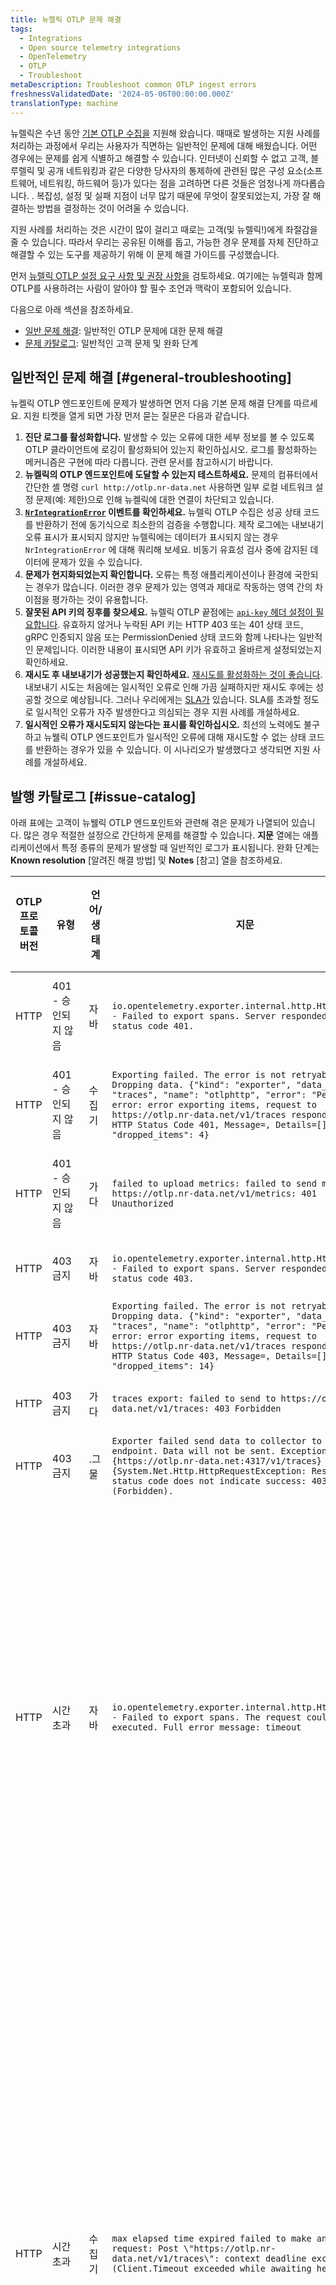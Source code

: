 ```yaml
---
title: 뉴렐릭 OTLP 문제 해결
tags:
  - Integrations
  - Open source telemetry integrations
  - OpenTelemetry
  - OTLP
  - Troubleshoot
metaDescription: Troubleshoot common OTLP ingest errors
freshnessValidatedDate: '2024-05-06T00:00:00.000Z'
translationType: machine
---
```


뉴렐릭은 수년 동안 [기본 OTLP 수집을](/docs/more-integrations/open-source-telemetry-integrations/opentelemetry/best-practices/opentelemetry-otlp/) 지원해 왔습니다. 때때로 발생하는 지원 사례를 처리하는 과정에서 우리는 사용자가 직면하는 일반적인 문제에 대해 배웠습니다. 어떤 경우에는 문제를 쉽게 식별하고 해결할 수 있습니다. 인터넷이 신뢰할 수 없고 고객, 블루렐릭 및 공개 네트워킹과 같은 다양한 당사자의 통제하에 관련된 많은 구성 요소(소프트웨어, 네트워킹, 하드웨어 등)가 있다는 점을 고려하면 다른 것들은 엄청나게 까다롭습니다. . 복잡성, 설정 및 실패 지점이 너무 많기 때문에 무엇이 잘못되었는지, 가장 잘 해결하는 방법을 결정하는 것이 어려울 수 있습니다.

지원 사례를 처리하는 것은 시간이 많이 걸리고 때로는 고객(및 뉴렐릭!)에게 좌절감을 줄 수 있습니다. 따라서 우리는 공유된 이해를 돕고, 가능한 경우 문제를 자체 진단하고 해결할 수 있는 도구를 제공하기 위해 이 문제 해결 가이드를 구성했습니다.

먼저 [뉴렐릭 OTLP 설정 요구 사항 및 권장 사항을](/docs/more-integrations/open-source-telemetry-integrations/opentelemetry/best-practices/opentelemetry-otlp/) 검토하세요. 여기에는 뉴렐릭과 함께 OTLP를 사용하려는 사람이 알아야 할 필수 조언과 맥락이 포함되어 있습니다.

다음으로 아래 섹션을 참조하세요.

* [일반 문제 해결](#general-troubleshooting): 일반적인 OTLP 문제에 대한 문제 해결
* [문제 카탈로그](#issue-catalog): 일반적인 고객 문제 및 완화 단계

## 일반적인 문제 해결 [#general-troubleshooting]

뉴켈릭 OTLP 엔드포인트에 문제가 발생하면 먼저 다음 기본 문제 해결 단계를 따르세요. 지원 티켓을 열게 되면 가장 먼저 묻는 질문은 다음과 같습니다.

1. **진단 로그를 활성화합니다.** 발생할 수 있는 오류에 대한 세부 정보를 볼 수 있도록 OTLP 클라이언트에 로깅이 활성화되어 있는지 확인하십시오. 로그를 활성화하는 메커니즘은 구현에 따라 다릅니다. 관련 문서를 참고하시기 바랍니다.
2. **뉴켈릭의 OTLP 엔드포인트에 도달할 수 있는지 테스트하세요.** 문제의 컴퓨터에서 간단한 셸 명령 `curl http://otlp.nr-data.net` 사용하면 일부 로컬 네트워크 설정 문제(예: 제한)으로 인해 뉴켈릭에 대한 연결이 차단되고 있습니다.
3. **[`NrIntegrationError`](/docs/data-apis/manage-data/nrintegrationerror/) 이벤트를 확인하세요.** 뉴렐릭 OTLP 수집은 성공 상태 코드를 반환하기 전에 동기식으로 최소한의 검증을 수행합니다. 제작 로그에는 내보내기 오류 표시가 표시되지 않지만 뉴렐릭에는 데이터가 표시되지 않는 경우 `NrIntegrationError` 에 대해 쿼리해 보세요. 비동기 유효성 검사 중에 감지된 데이터에 문제가 있을 수 있습니다.
4. **문제가 현지화되었는지 확인합니다.** 오류는 특정 애플리케이션이나 환경에 국한되는 경우가 많습니다. 이러한 경우 문제가 있는 영역과 제대로 작동하는 영역 간의 차이점을 평가하는 것이 유용합니다.
5. **잘못된 API 키의 징후를 찾으세요.** 뉴렐릭 OTLP 끝점에는 [`api-key` 헤더 설정이 필요합니다](/docs/more-integrations/open-source-telemetry-integrations/opentelemetry/best-practices/opentelemetry-otlp/#api-key). 유효하지 않거나 누락된 API 키는 HTTP 403 또는 401 상태 코드, gRPC 인증되지 않음 또는 PermissionDenied 상태 코드와 함께 나타나는 일반적인 문제입니다. 이러한 내용이 표시되면 API 키가 유효하고 올바르게 설정되었는지 확인하세요.
6. **재시도 후 내보내기가 성공했는지 확인하세요.** [재시도를 활성화하는 것이 좋습니다](/docs/more-integrations/open-source-telemetry-integrations/opentelemetry/best-practices/opentelemetry-otlp/#retry). 내보내기 시도는 처음에는 일시적인 오류로 인해 가끔 실패하지만 재시도 후에는 성공할 것으로 예상됩니다. 그러나 우리에게는 [SLA가](/docs/licenses/license-information/referenced-policies/service-level-availability-commitment/) 있습니다. SLA를 초과할 정도로 일시적인 오류가 자주 발생한다고 의심되는 경우 지원 사례를 개설하세요.
7. **일시적인 오류가 재시도되지 않는다는 표시를 확인하십시오.** 최선의 노력에도 불구하고 뉴웰릭 OTLP 엔드포인트가 일시적인 오류에 대해 재시도할 수 없는 상태 코드를 반환하는 경우가 있을 수 있습니다. 이 시나리오가 발생했다고 생각되면 지원 사례를 개설하세요.

## 발행 카탈로그 [#issue-catalog]

아래 표에는 고객이 뉴웰릭 OTLP 엔드포인트와 관련해 겪은 문제가 나열되어 있습니다. 많은 경우 적절한 설정으로 간단하게 문제를 해결할 수 있습니다. **지문** 열에는 애플리케이션에서 특정 종류의 문제가 발생할 때 일반적인 로그가 표시됩니다. 완화 단계는 **Known resolution** \[알려진 해결 방법] 및 **Notes** \[참고] 열을 참조하세요.

| OTLP 프로토콜 버전 | 유형                            | 언어/생태계 | 지문                                                                                                                                                                                                                                                                                                              | 알려진 해상도                                                                                                                               | Notes                                                                                                                                      |
| ------------ | ----------------------------- | ------ | --------------------------------------------------------------------------------------------------------------------------------------------------------------------------------------------------------------------------------------------------------------------------------------------------------------- | ------------------------------------------------------------------------------------------------------------------------------------- | ------------------------------------------------------------------------------------------------------------------------------------------ |
| HTTP         | 401 - 승인되지 않음                 | 자바     | `io.opentelemetry.exporter.internal.http.HttpExporter - Failed to export spans. Server responded with HTTP status code 401.`                                                                                                                                                                                    | [API 키 포함](/docs/more-integrations/open-source-telemetry-integrations/opentelemetry/best-practices/opentelemetry-otlp/#api-key)       | `api-key` 헤더가 누락되었습니다.                                                                                                                     |
| HTTP         | 401 - 승인되지 않음                 | 수집기    | `Exporting failed. The error is not retryable. Dropping data. {"kind": "exporter", "data_type": "traces", "name": "otlphttp", "error": "Permanent error: error exporting items, request to https://otlp.nr-data.net/v1/traces responded with HTTP Status Code 401, Message=, Details=[]", "dropped_items": 4}`  | [API 키 포함](/docs/more-integrations/open-source-telemetry-integrations/opentelemetry/best-practices/opentelemetry-otlp/#api-key)       | `api-key` 헤더가 누락되었습니다.                                                                                                                     |
| HTTP         | 401 - 승인되지 않음                 | 가다     | `failed to upload metrics: failed to send metrics to https://otlp.nr-data.net/v1/metrics: 401 Unauthorized`                                                                                                                                                                                                     | [API 키 포함](/docs/more-integrations/open-source-telemetry-integrations/opentelemetry/best-practices/opentelemetry-otlp/#api-key)       | `api-key` 헤더가 누락되었습니다.                                                                                                                     |
| HTTP         | 403 금지                        | 자바     | `io.opentelemetry.exporter.internal.http.HttpExporter - Failed to export spans. Server responded with HTTP status code 403.`                                                                                                                                                                                    | [API 키 확인](/docs/more-integrations/open-source-telemetry-integrations/opentelemetry/best-practices/opentelemetry-otlp/#api-key)       | 잘못된 `api-key` 헤더                                                                                                                           |
| HTTP         | 403 금지                        | 자바     | `Exporting failed. The error is not retryable. Dropping data. {"kind": "exporter", "data_type": "traces", "name": "otlphttp", "error": "Permanent error: error exporting items, request to https://otlp.nr-data.net/v1/traces responded with HTTP Status Code 403, Message=, Details=[]", "dropped_items": 14}` | [API 키 확인](/docs/more-integrations/open-source-telemetry-integrations/opentelemetry/best-practices/opentelemetry-otlp/#api-key)       | 잘못된 `api-key` 헤더                                                                                                                           |
| HTTP         | 403 금지                        | 가다     | `traces export: failed to send to https://otlp.nr-data.net/v1/traces: 403 Forbidden`                                                                                                                                                                                                                            | [API 키 확인](/docs/more-integrations/open-source-telemetry-integrations/opentelemetry/best-practices/opentelemetry-otlp/#api-key)       | 잘못된 `api-key` 헤더                                                                                                                           |
| HTTP         | 403 금지                        | .그물    | `Exporter failed send data to collector to {0} endpoint. Data will not be sent. Exception: {1}{https://otlp.nr-data.net:4317/v1/traces}{System.Net.Http.HttpRequestException: Response status code does not indicate success: 403 (Forbidden).`                                                                 | [API 키 확인](/docs/more-integrations/open-source-telemetry-integrations/opentelemetry/best-practices/opentelemetry-otlp/#api-key)       | 잘못된 `api-key` 헤더                                                                                                                           |
| HTTP         | 시간 초과                         | 자바     | `io.opentelemetry.exporter.internal.http.HttpExporter - Failed to export spans. The request could not be executed. Full error message: timeout`                                                                                                                                                                 | [일괄 처리/시간 초과 조정](/docs/more-integrations/open-source-telemetry-integrations/opentelemetry/best-practices/opentelemetry-otlp/#payload) | 내보내기 시간이 초과된 후에 발생합니다. 시간 초과 설정 및 클라이언트 네트워크 상태를 확인하세요.<br/>클라이언트 측 네트워크 및 구성을 배제한 경우 지원 사례를 엽니다.                                          |
| HTTP         | 시간 초과                         | 수집기    | `max elapsed time expired failed to make an HTTP request: Post \"https://otlp.nr-data.net/v1/traces\": context deadline exceeded (Client.Timeout exceeded while awaiting headers)`                                                                                                                              | [일괄 처리/시간 초과 조정](/docs/more-integrations/open-source-telemetry-integrations/opentelemetry/best-practices/opentelemetry-otlp/#payload) | 일반적으로 재시도가 실패하고 내보내기 시간이 초과된 후에 발생합니다. 클라이언트 네트워크, 클라이언트 재시도/시간 초과 설정 또는 뉴렐릭 네트워크/서버와 관련될 수 있습니다.<br/>클라이언트측 네트워크 및 설정을 배제한 경우 지원 사례를 엽니다. |
| HTTP         | 시간 초과                         | 가다     | `failed to upload metrics: context deadline exceeded: retry-able request failure`                                                                                                                                                                                                                               | [일괄 처리/시간 초과 조정](/docs/more-integrations/open-source-telemetry-integrations/opentelemetry/best-practices/opentelemetry-otlp/#payload) | 내보내기 시간이 초과된 후에 발생합니다. 시간 초과 설정 및 클라이언트 네트워크 상태를 확인하세요.<br/>클라이언트 측 네트워크 및 구성을 배제한 경우 지원 사례를 엽니다.                                          |
| HTTP         | 비율 제한                         | 수집기    | `Exporting failed. Will retry the request after interval. {"kind": "exporter", "data_type": "metrics", "name": "otlphttp", "error": "Throttle (29s), error: error exporting items, request to https://otlp.nr-data.net:443/v1/metrics responded with HTTP Status Code 429", "interval": "29s"}`                 | [일괄 처리 조정](/docs/more-integrations/open-source-telemetry-integrations/opentelemetry/best-practices/opentelemetry-otlp/#payload)       | 비율 제한을 초과했습니다.<br/>요청 비율을 줄이려면 일괄 처리 설정을 조정하세요.                                                                                            |
| gRPC         | 코드 2 - 알 수 없음<br/>시간 초과       | 자바     | `io.opentelemetry.exporter.internal.grpc.GrpcExporter - Failed to export spans. Server responded with gRPC status code 2. Error message: timeout`                                                                                                                                                               | [일괄 처리/시간 초과 조정](/docs/more-integrations/open-source-telemetry-integrations/opentelemetry/best-practices/opentelemetry-otlp/#payload) | 내보내기 시간이 초과된 후에 발생합니다. 시간 초과 설정 및 클라이언트 네트워크 상태를 확인하세요.<br/>클라이언트 측 네트워크 및 구성을 배제한 경우 지원 사례를 엽니다.                                          |
| gRPC         | 코드 2 - 알 수 없음<br/>HTTP 500    | 수집기    | `rpc error: code = Unknown desc = unexpected HTTP status code received from server: 500 (Internal Server Error); malformed header: missing HTTP content-type`                                                                                                                                                   |                                                                                                                                       | 뉴렐릭 네트워킹 공급업체는 일시적인 오류에 대해 재시도할 수 없는 상태 코드를 생성했습니다.<br/>이런 일이 반복적으로 발생하면 지원 케이스를 개설하세요.                                                    |
| gRPC         | 코드 2 - 알 수 없음<br/>HTTP 530    | 수집기    | `rpc error: code = Unknown desc = unexpected HTTP status code received from server: 530 (); transport: received unexpected content-type \"text/html; charset=UTF-8\"`                                                                                                                                           |                                                                                                                                       | 뉴렐릭 네트워킹 공급업체는 일시적인 오류에 대해 재시도할 수 없는 상태 코드를 생성했습니다.<br/>이런 일이 반복적으로 발생하면 지원 케이스를 개설하세요.                                                    |
| gRPC         | 코드 4 - 마감일 초과                 | 수집기    | `rpc error: code = DeadlineExceeded desc = context deadline exceeded`                                                                                                                                                                                                                                           | [일괄 처리/시간 초과 조정](/docs/more-integrations/open-source-telemetry-integrations/opentelemetry/best-practices/opentelemetry-otlp/#payload) | 일반적으로 재시도가 실패하고 내보내기 시간이 초과된 후에 발생합니다. 클라이언트 네트워크, 클라이언트 재시도/시간 초과 설정 또는 뉴렐릭 네트워크/서버와 관련될 수 있습니다.<br/>클라이언트측 네트워크 및 설정을 배제한 경우 지원 사례를 엽니다. |
| gRPC         | 코드 7 - 인증되지 않음                | 자바     | `io.opentelemetry.exporter.internal.grpc.GrpcExporter - Failed to export spans. Server responded with gRPC status code 7.`                                                                                                                                                                                      | [API 키 포함](/docs/more-integrations/open-source-telemetry-integrations/opentelemetry/best-practices/opentelemetry-otlp/#api-key)       | `api-key` 헤더가 누락되었습니다.                                                                                                                     |
| gRPC         | 코드 7 - 인증되지 않음                | .그물    | `Exporter failed send data to collector to {0} endpoint. Data will not be sent. Exception: {1}{https://otlp.nr-data.net:4317/}{Grpc.Core.RpcException: Status(StatusCode="Unauthenticated", Detail="")`                                                                                                         | [API 키 포함](/docs/more-integrations/open-source-telemetry-integrations/opentelemetry/best-practices/opentelemetry-otlp/#api-key)       | `api-key` 헤더가 누락되었습니다.                                                                                                                     |
| gRPC         | 코드 8 - 자원 소진                  | 수집기    | `rpc error: code = ResourceExhausted desc = Too many requests", "dropped_items": 1024`                                                                                                                                                                                                                          | [일괄 처리 조정](/docs/more-integrations/open-source-telemetry-integrations/opentelemetry/best-practices/opentelemetry-otlp/#payload)       | 비율 제한을 초과했습니다.<br/>요청 비율을 줄이려면 일괄 처리 설정을 조정하세요.                                                                                            |
| gRPC         | 코드 13 - 내부                    | 자바     | `io.opentelemetry.exporter.internal.grpc.GrpcExporter - Failed to export spans. Server responded with gRPC status code 13.`                                                                                                                                                                                     |                                                                                                                                       | 진단하기에는 정보가 충분하지 않습니다. 뉴렐릭 네트워킹 공급업체가 일시적인 오류로 인해 재시도할 수 없는 상태 코드를 생성했을 수 있습니다.<br/>이런 일이 반복적으로 발생하면 지원 케이스를 개설하세요.                         |
| gRPC         | 코드 13 - 내부<br/>HTTP 400       | 수집기    | `rpc error: code = Internal desc = unexpected HTTP status code received from server: 400 (Bad Request)`                                                                                                                                                                                                         |                                                                                                                                       | 뉴렐릭 네트워킹 공급업체가 일시적인 오류에 대해 재시도할 수 없는 상태 코드를 생성했습니다.<br/>이런 일이 반복적으로 발생하면 지원 케이스를 개설하세요.                                                    |
| gRPC         | 코드 14 - 사용할 수 없음<br/>연결 재설정   | 수집기    | `rpc error: code = Unavailable desc = error reading from server: read tcp 100.127.0.171:47470->162.247.241.110:4317: read: connection reset by peer`                                                                                                                                                            | [조정 재시도](/docs/more-integrations/open-source-telemetry-integrations/opentelemetry/best-practices/opentelemetry-otlp/#retry)           | 재시도로 해결해야 합니다. 수집기에 재시도 역압을 처리할 수 있는 충분한 리소스가 있는지 확인하세요.                                                                                   |
| gRPC         | 코드 14 - 사용할 수 없음<br/>HTTP 502 | 수집기    | `rpc error: code = Unavailable desc = unexpected HTTP status code received from server: 502 (Bad Gateway); transport: received unexpected content-type "text/html"`                                                                                                                                             | [조정 재시도](/docs/more-integrations/open-source-telemetry-integrations/opentelemetry/best-practices/opentelemetry-otlp/#retry)           | 재시도로 해결해야 합니다. 수집기에 재시도 역압을 처리할 수 있는 충분한 리소스가 있는지 확인하세요.                                                                                   |
| gRPC         | 코드 14 - 사용할 수 없음<br/>HTTP 503 | 수집기    | `rpc error: code = Unavailable desc = unexpected HTTP status code received from server: 503 (Service Unavailable)`                                                                                                                                                                                              | [조정 재시도](/docs/more-integrations/open-source-telemetry-integrations/opentelemetry/best-practices/opentelemetry-otlp/#retry)           | 재시도로 해결해야 합니다. 수집기에 재시도 역압을 처리할 수 있는 충분한 리소스가 있는지 확인하세요.                                                                                   |
| gRPC         | 코드 16 - 권한 거부됨                | 자바     | `io.opentelemetry.exporter.internal.grpc.GrpcExporter - Failed to export spans. Server responded with gRPC status code 16.`                                                                                                                                                                                     | [API 키 확인](/docs/more-integrations/open-source-telemetry-integrations/opentelemetry/best-practices/opentelemetry-otlp/#api-key)       | 잘못된 `api-key` 헤더                                                                                                                           |
| gRPC         | 코드 16 - 권한 거부됨                | .그물    | `Exporter failed send data to collector to {0} endpoint. Data will not be sent. Exception: {1}{https://otlp.nr-data.net:4317/}{Grpc.Core.RpcException: Status(StatusCode="PermissionDenied", Detail="")`                                                                                                        | [API 키 확인](/docs/more-integrations/open-source-telemetry-integrations/opentelemetry/best-practices/opentelemetry-otlp/#api-key)       | 잘못된 `api-key` 헤더                                                                                                                           |